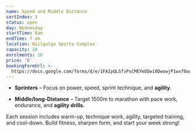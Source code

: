 ```yaml
---
name: Speed and Middle Distance
sortIndex: 3
status: open
day: Wednesday
startTime: 6am
endTime: 7 am
location: Wiilgulga Sports Complex
capacity: 24
enrolments: 16
price: '6'
bookingFormUrl: >-
  https://docs.google.com/forms/d/e/1FAIpQLSfvPsCMEYeDDwi0DwowjP1wxf8oqLvOFXA9TaGCii_78LM9CQ/viewform?usp=header
---
```

* **Sprinters** – Focus on power, speed, sprint technique, and **agility**.

- **Middle/long-Distance** – Target 1500m to marathon with pace work, endurance, and **agility drills.**

Each session includes warm-up, technique work, agility, targeted training, and cool-down. Build fitness, sharpen form, and start your week strong!
